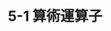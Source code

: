 ---
title: 5-1 算術運算子
youtubeId: LgbiRsbLEPo
duration: 654
thumbnail: https://i.ytimg.com/vi/LgbiRsbLEPo/hqdefault.jpg?sqp=-oaymwEjCNACELwBSFryq4qpAxUIARUAAAAAGAElAADIQj0AgKJDeAE=&rs=AOn4CLD1N-hpS2yHclvxnjETvjqlpVl3ZQ
slug: 5-1-arithmetic-operators
uslug: 5-1-算術運算子
---